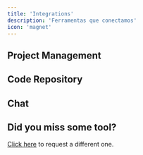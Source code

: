```yaml
---
title: 'Integrations'
description: 'Ferramentas que conectamos'
icon: 'magnet'
---
```


## Project Management
<CardGroup cols={3}>
  <Card title="Jira" icon="jira">
  </Card>
  <Card title="Azure Boards (soon)" icon="microsoft">
  </Card>
  <Card title="Linear (soon)" icon="gear">
  </Card>
  <Card title="Clickup (soon)" icon="gear">
  </Card>
</CardGroup>

## Code Repository

<CardGroup cols={3}>
  <Card title="Github" icon="github">
  </Card>
  <Card title="Gitlab (soon)" icon="gitlab">
  </Card>
  <Card title="Bitbucket (soon)" icon="bitbucket">
  </Card>
   <Card title="AWS Code Commit (soon)" icon="aws">
  </Card>
   <Card title="Azure Repos (soon)" icon="microsoft">
  </Card>
</CardGroup>

## Chat

<CardGroup cols={3}>
  <Card title="Slack" icon="slack">
  </Card>
   <Card title="Discord" icon="discord">
  </Card>
  <Card title="Microsoft Teams (soon)" icon="microsoft">
  </Card>
  <Card title="Rocket Chat (soon)" icon="rocketchat">
  </Card>
   <Card title="Google Chat (soon)" icon="google">
  </Card>
</CardGroup>

## Did you miss some tool?
[Click here](https://kodus.io) to request a different one.

